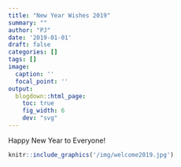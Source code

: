 ```yaml
---
title: "New Year Wishes 2019"
summary: ""
author: "PJ"
date: '2019-01-01'
draft: false
categories: []
tags: []
image:
  caption: ''
  focal_point: ''
output:
  blogdown::html_page:
    toc: true
    fig_width: 6
    dev: "svg"
---
```


Happy New Year to Everyone!

```r
knitr::include_graphics('/img/welcome2019.jpg')
```


